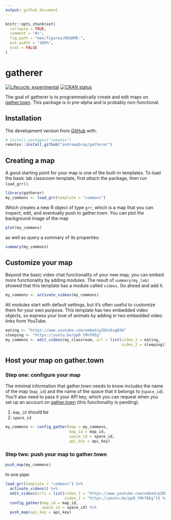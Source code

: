 ```yaml
---
output: github_document
---
```


<!-- README.md is generated from README.Rmd. Please edit that file -->

```r
knitr::opts_chunk$set(
  collapse = TRUE,
  comment = "#>",
  fig.path = "man/figures/README-",
  out.width = "100%",
  eval = FALSE
)
```

# gatherer

<!-- badges: start -->
[![Lifecycle: experimental](https://img.shields.io/badge/lifecycle-experimental-orange.svg)](https://www.tidyverse.org/lifecycle/#experimental)
[![CRAN status](https://www.r-pkg.org/badges/version/gatherer)](https://CRAN.R-project.org/package=gatherer)
<!-- badges: end -->

The goal of gatherer is to programmatically create and edit maps on [gather.town](https://gather.town/). This package is in pre-alpha and is probably non-functional.

## Installation

The development version from [GitHub](https://github.com/) with:

```r
# install.packages("remotes")
remotes::install_github("andrewpbray/gatherer")
```

## Creating a map

A good starting point for your map is one of the built-in templates. To load the basic lab classroom template, first attach the package, then run `load_grr()`.

```r
library(gatherer)
my_commons <- load_grr(template = "commons")
```

Which creates a new R object of type `grr`, which is a map that you can inspect, edit, and eventually push to gather.town. You can plot the background image of the map

```r
plot(my_commons)
```

as well as query a summary of its properties:

```r
summary(my_commons)
```

## Customize your map

Beyond the basic video chat functionality of your new map, you can embed more functionality by adding modules. The result of `summary(my_lab)` showed that this template has a module called `videos`. Go ahead and add it.

```r
my_commons <- activate_videos(my_commons)
```

All modules start with default settings, but it's often useful to customize them for your own purpose. This template has two embedded video objects, so express your love of animals by adding in two embedded video links from YouTube.

```r
eating <- "https://www.youtube.com/embed/pZ0XvDsgN3A"
sleeping <- "https://youtu.be/pp0_tMnf0Eg"
my_commons <- edit_videos(my_classroom, url = list(video_1 = eating,
                                                   video_2 = sleeping))
```


## Host your map on gather.town

### Step one: configure your map

The minimal information that gather.town needs to know includes the name of the map (`map_id`) and the name of the space that it belongs to (`space_id`). You'll also need to pass it your API key, which you can request when you set up an account on [gather.town](https://gather.town/) (this functionality is pending).

1. `map_id` should be 
2. `space_id` 

```r
my_commons <- config_gather(map = my_commons,
                            map_id = map_id, 
                            space_id = space_id, 
                            api_key = api_key)
```

### Step two: push your map to gather.town

```r
push_map(my_commons)
```

In one pipe:

```r
load_grr(template = "commons") %>%
  activate_videos() %>%
  edit_videos(urls = list(video_1 = "https://www.youtube.com/embed/pZ0XvDsgN3A",
                          video_2 = "https://youtu.be/pp0_tMnf0Eg")) %>%
  config_gather(map_id = map_id, 
                space_id = space_id) %>%
  push_map(api_key = api_key)
```







